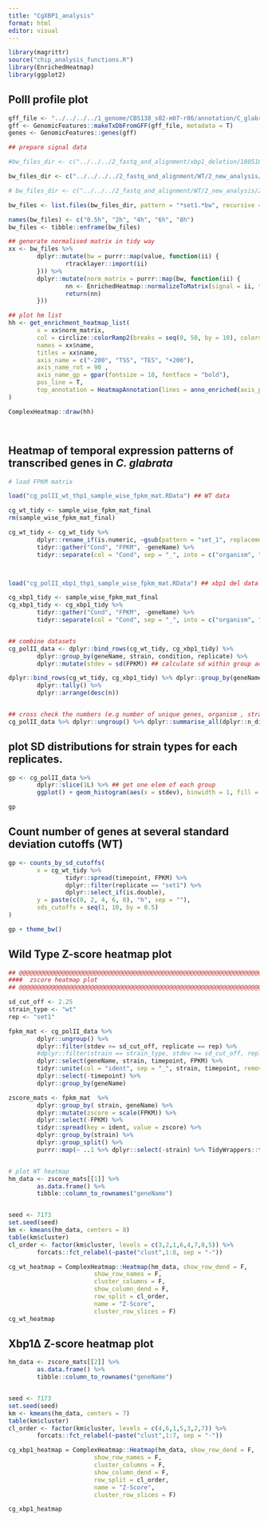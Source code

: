 ```yaml
---
title: "CgXBP1_analysis"
format: html
editor: visual
---
```


```r

library(magrittr)
source("chip_analysis_functions.R")
library(EnrichedHeatmap)
library(ggplot2)
```

## PolII profile plot

```r


gff_file <- "../../../../1_genome/CBS138_s02-m07-r06/annotation/C_glabrata_CBS138_version_s02-m07-r06_features.gff"
gff <- GenomicFeatures::makeTxDbFromGFF(gff_file, metadata = T)
genes <- GenomicFeatures::genes(gff)

## prepare signal data

#bw_files_dir <- c("../../../2_fastq_and_alignment/xbp1_deletion/180518_D00691_0103_BCCHBVANXX/")

bw_files_dir <- c("../../../../2_fastq_and_alignment/WT/2_new_analysis/2_alignment/THP1/set1/")

# bw_files_dir <- c("../../../2_fastq_and_alignment/WT/2_new_analysis/2_alignment/THP1/set2_normalised_bw/reseq/")

bw_files <- list.files(bw_files_dir, pattern = "*set1.*bw", recursive = T, full.names = T)

names(bw_files) <- c("0.5h", "2h", "4h", "6h", "8h")
bw_files <- tibble::enframe(bw_files)

## generate normalised matrix in tidy way
xx <- bw_files %>%
        dplyr::mutate(bw = purrr::map(value, function(ii) {
                rtracklayer::import(ii)
        })) %>%
        dplyr::mutate(norm_matrix = purrr::map(bw, function(ii) {
                nn <- EnrichedHeatmap::normalizeToMatrix(signal = ii, target = genes, value_column = "score", smooth = T, extend = 200)
                return(nn)
        }))

## plot hm list
hh <- get_enrichment_heatmap_list(
        x = xx$norm_matrix,
        col = circlize::colorRamp2(breaks = seq(0, 50, by = 10), colors = c("white", "#fdd49e", "#fdbb84", "#fc8d59", "#e34a33", "#b30000")),
        names = xx$name,
        titles = xx$name,
        axis_name = c("-200", "TSS", "TES", "+200"),
        axis_name_rot = 90 ,
        axis_name_gp = gpar(fontsize = 10, fontface = "bold"),
        pos_line = T,
        top_annotation = HeatmapAnnotation(lines = anno_enriched(axis_param = list(side = "right", facing = "inside")))
)

ComplexHeatmap::draw(hh)




```

## Heatmap of temporal expression patterns of transcribed genes in *C. glabrata*

```r

# load FPKM matrix 

load("cg_polII_wt_thp1_sample_wise_fpkm_mat.RData") ## WT data

cg_wt_tidy <- sample_wise_fpkm_mat_final
rm(sample_wise_fpkm_mat_final)

cg_wt_tidy <- cg_wt_tidy %>%
        dplyr::rename_if(is.numeric, ~gsub(pattern = "set_1", replacement = "set1", x = .)) %>% ## rename columns : set_1 to set1
        tidyr::gather("Cond", "FPKM", -geneName) %>%
        tidyr::separate(col = "Cond", sep = "_", into = c("organism", "strain", "condition", "timepoint", "moleculeType", "replicate"))



load("cg_polII_xbp1_thp1_sample_wise_fpkm_mat.RData") ## xbp1 del data

cg_xbp1_tidy <- sample_wise_fpkm_mat_final
cg_xbp1_tidy <- cg_xbp1_tidy %>%
        tidyr::gather("Cond", "FPKM", -geneName) %>%
        tidyr::separate(col = "Cond", sep = "_", into = c("organism", "strain", "condition", "timepoint", "moleculeType", "replicate"))


## combine datasets
cg_polII_data <- dplyr::bind_rows(cg_wt_tidy, cg_xbp1_tidy) %>%
        dplyr::group_by(geneName, strain, condition, replicate) %>%
        dplyr::mutate(stdev = sd(FPKM)) ## calculate sd within group across all timepoints . Make sure that number of elem in each group must be equal to time points.

dplyr::bind_rows(cg_wt_tidy, cg_xbp1_tidy) %>% dplyr::group_by(geneName, strain, condition, replicate) %>% 
        dplyr::tally() %>% 
        dplyr::arrange(desc(n))


## cross check the numbers (e.g number of unique genes, organism , strain, conditions etc.)
cg_polII_data %>% dplyr::ungroup() %>% dplyr::summarise_all(dplyr::n_distinct)


```

## plot SD distributions for strain types for each replicates.

```r


gp <- cg_polII_data %>%
        dplyr::slice(1L) %>% ## get one elem of each group
        ggplot() + geom_histogram(aes(x = stdev), binwidth = 1, fill = "cyan3", col = "black") + xlim(-1, 50) + facet_wrap(replicate ~ strain) + theme_bw()

gp


```

## Count number of genes at several standard deviation cutoffs (WT)

```r

gp <- counts_by_sd_cutoffs(
        x = cg_wt_tidy %>%
                tidyr::spread(timepoint, FPKM) %>%
                dplyr::filter(replicate == "set1") %>%
                dplyr::select_if(is.double),
        y = paste(c(0, 2, 4, 6, 8), "h", sep = ""),
        sds_cutoffs = seq(1, 10, by = 0.5)
)

gp + theme_bw()
```

## Wild Type Z-score heatmap plot

```r

## @@@@@@@@@@@@@@@@@@@@@@@@@@@@@@@@@@@@@@@@@@@@@@@@@@@@@@@@@@@@@@@@@@@@
####  zscore heatmap plot
## @@@@@@@@@@@@@@@@@@@@@@@@@@@@@@@@@@@@@@@@@@@@@@@@@@@@@@@@@@@@@@@@@@@@

sd_cut_off <- 2.25
strain_type <- "wt"
rep <- "set1"

fpkm_mat <- cg_polII_data %>%
        dplyr::ungroup() %>%
        dplyr::filter(stdev >= sd_cut_off, replicate == rep) %>%
        #dplyr::filter(strain == strain_type, stdev >= sd_cut_off, replicate == rep) %>%
        dplyr::select(geneName, strain, timepoint, FPKM) %>%
        tidyr::unite(col = "ident", sep = "_", strain, timepoint, remove = F) %>%
        dplyr::select(-timepoint) %>%
        dplyr::group_by(geneName)

zscore_mats <- fpkm_mat  %>%
        dplyr::group_by( strain, geneName) %>% 
        dplyr::mutate(zscore = scale(FPKM)) %>% 
        dplyr::select(-FPKM) %>% 
        tidyr::spread(key = ident, value = zscore) %>%
        dplyr::group_by(strain) %>% 
        dplyr::group_split() %>%
        purrr::map(~ ..1 %>% dplyr::select(-strain) %>% TidyWrappers::tbl_remove_vars_NA_any())


# plot WT heatmap
hm_data <- zscore_mats[[1]] %>%
        as.data.frame() %>% 
        tibble::column_to_rownames("geneName")


seed <- 7173
set.seed(seed)
km <- kmeans(hm_data, centers = 8)
table(km$cluster)
cl_order <- factor(km$cluster, levels = c(3,2,1,6,4,7,8,5)) %>% 
        forcats::fct_relabel(~paste("clust",1:8, sep = "-"))

cg_wt_heatmap = ComplexHeatmap::Heatmap(hm_data, show_row_dend = F, 
                        show_row_names = F, 
                        cluster_columns = F, 
                        show_column_dend = F, 
                        row_split = cl_order, 
                        name = "Z-Score",
                        cluster_row_slices = F)
cg_wt_heatmap
```

## Xbp1∆ Z-score heatmap plot

```r

hm_data <- zscore_mats[[2]] %>%
        as.data.frame() %>% 
        tibble::column_to_rownames("geneName")


seed <- 7173
set.seed(seed)
km <- kmeans(hm_data, centers = 7)
table(km$cluster)
cl_order <- factor(km$cluster, levels = c(4,6,1,5,3,2,7)) %>% 
        forcats::fct_relabel(~paste("clust",1:7, sep = "-"))

cg_xbp1_heatmap = ComplexHeatmap::Heatmap(hm_data, show_row_dend = F, 
                        show_row_names = F, 
                        cluster_columns = F, 
                        show_column_dend = F, 
                        row_split = cl_order, 
                        name = "Z-Score",
                        cluster_row_slices = F)

cg_xbp1_heatmap

```
